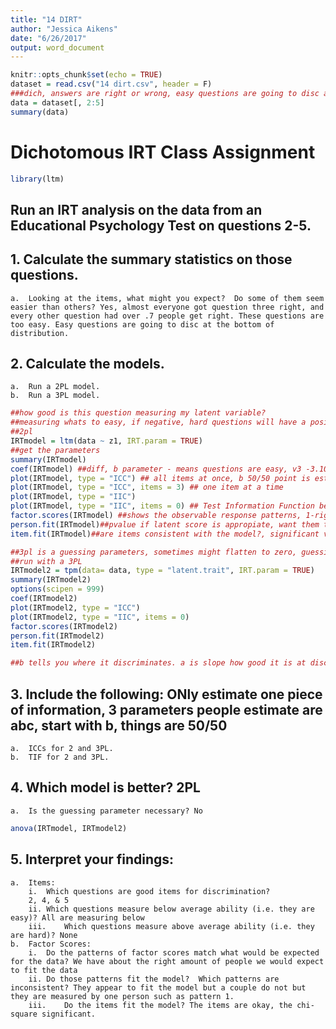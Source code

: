 ```yaml
---
title: "14 DIRT"
author: "Jessica Aikens"
date: "6/26/2017"
output: word_document
---
```


```r
knitr::opts_chunk$set(echo = TRUE)
dataset = read.csv("14 dirt.csv", header = F)
###dich, answers are right or wrong, easy questions are going to disc at the bottom of distribution
data = dataset[, 2:5]
summary(data)

```
# Dichotomous IRT Class Assignment
```r
library(ltm)

```



## Run an IRT analysis on the data from an Educational Psychology Test on questions 2-5.  

## 1.	Calculate the summary statistics on those questions.
    a.	Looking at the items, what might you expect?  Do some of them seem easier than others? Yes, almost everyone got question three right, and every other question had over .7 people get right. These questions are too easy. Easy questions are going to disc at the bottom of distribution.

## 2.	Calculate the models.
    a.	Run a 2PL model.
    b.	Run a 3PL model.
    
```r
##how good is this question measuring my latent variable?
##measuring whats to easy, if negative, hard questions will have a positive difficulty parameter, 
##2pl
IRTmodel = ltm(data ~ z1, IRT.param = TRUE)
##get the parameters
summary(IRTmodel)
coef(IRTmodel) ##diff, b parameter - means questions are easy, v3 -3.10 zscore (only people who are 3 sd below the mean are getting this question wrong), ##dscrmn (slope) tells how discr it is (cutoff at 1, less than one get rid of question)
plot(IRTmodel, type = "ICC") ## all items at once, b 50/50 point is estimated where it crosses the line, probability of getting it correct, a slopes will tell how discriminiable it is
plot(IRTmodel, type = "ICC", items = 3) ## one item at a time
plot(IRTmodel, type = "IIC")
plot(IRTmodel, type = "IIC", items = 0) ## Test Information Function best at 10, how much info is each question giving you?, 
factor.scores(IRTmodel) ##shows the observable response patterns, 1-right, 0-wrong, response- measure of ability, this plot gives how good you are as a student depending on how many questions you get right (response .397 above average, wrong? -1.763 below average)
person.fit(IRTmodel)##pvalue if latent score is appropiate, want them to be nonsignificant
item.fit(IRTmodel)##are items consistent with the model?, significant value implies that items are bad (significantly diff from model)

##3pl is a guessing parameters, sometimes might flatten to zero, guessing parameters how guessable it is if you had no idea what it was
##run with a 3PL
IRTmodel2 = tpm(data= data, type = "latent.trait", IRT.param = TRUE)
summary(IRTmodel2)
options(scipen = 999)
coef(IRTmodel2)
plot(IRTmodel2, type = "ICC")
plot(IRTmodel2, type = "IIC", items = 0)
factor.scores(IRTmodel2)
person.fit(IRTmodel2)
item.fit(IRTmodel2)

##b tells you where it discriminates. a is slope how good it is at discriminating (cut off at 1 is a good disc), want steepers slopes, means they are more disc. c is a guessing parameter
```

## 3.	Include the following: ONly estimate one piece of information, 3 parameters people estimate are abc, start with b, things are 50/50
    a.	ICCs for 2 and 3PL.
    b.	TIF for 2 and 3PL.

## 4.	Which model is better? 2PL
    a.	Is the guessing parameter necessary? No
```r
anova(IRTmodel, IRTmodel2)
```


## 5.	Interpret your findings:
    a.	Items:
        i.	Which questions are good items for discrimination?
        2, 4, & 5
        ii.	Which questions measure below average ability (i.e. they are easy)? All are measuring below
        iii.	Which questions measure above average ability (i.e. they are hard)? None
    b.	Factor Scores:
        i.	Do the patterns of factor scores match what would be expected for the data? We have about the right amount of people we would expect to fit the data
        ii.	Do those patterns fit the model?  Which patterns are inconsistent? They appear to fit the model but a couple do not but they are measured by one person such as pattern 1.   
        iii.	Do the items fit the model? The items are okay, the chi-square significant. 


